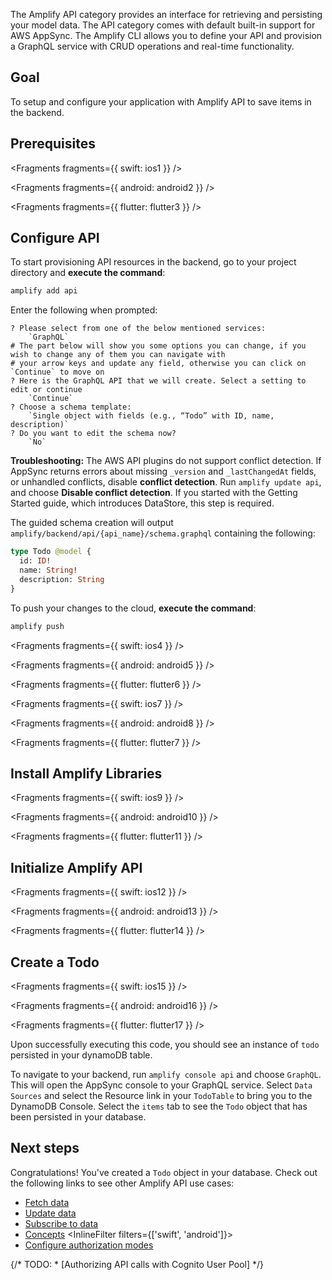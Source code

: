 The Amplify API category provides an interface for retrieving and persisting your model data. The API category comes with default built-in support for AWS AppSync. The Amplify CLI allows you to define your API and provision a GraphQL service with CRUD operations and real-time functionality.

## Goal

To setup and configure your application with Amplify API to save items in the backend.

## Prerequisites


<Fragments fragments={{ swift: ios1 }} />


<Fragments fragments={{ android: android2 }} />


<Fragments fragments={{ flutter: flutter3 }} />

## Configure API

To start provisioning API resources in the backend, go to your project directory and **execute the command**:

```bash
amplify add api
```

Enter the following when prompted:

```console
? Please select from one of the below mentioned services:
    `GraphQL`
# The part below will show you some options you can change, if you wish to change any of them you can navigate with
# your arrow keys and update any field, otherwise you can click on `Continue` to move on
? Here is the GraphQL API that we will create. Select a setting to edit or continue
    `Continue`
? Choose a schema template:
    `Single object with fields (e.g., “Todo” with ID, name, description)`
? Do you want to edit the schema now?
    `No`
```

<Callout warning>

**Troubleshooting:** The AWS API plugins do not support conflict detection. If AppSync returns errors about missing `_version` and `_lastChangedAt` fields, or unhandled conflicts, disable **conflict detection**. Run `amplify update api`, and choose **Disable conflict detection**. If you started with the Getting Started guide, which introduces DataStore, this step is required.

</Callout>

The guided schema creation will output `amplify/backend/api/{api_name}/schema.graphql` containing the following:

```graphql
type Todo @model {
  id: ID!
  name: String!
  description: String
}
```

To push your changes to the cloud, **execute the command**:

```bash
amplify push
```


<Fragments fragments={{ swift: ios4 }} />


<Fragments fragments={{ android: android5 }} />


<Fragments fragments={{ flutter: flutter6 }} />


<Fragments fragments={{ swift: ios7 }} />


<Fragments fragments={{ android: android8 }} />


<Fragments fragments={{ flutter: flutter7 }} />

## Install Amplify Libraries


<Fragments fragments={{ swift: ios9 }} />


<Fragments fragments={{ android: android10 }} />


<Fragments fragments={{ flutter: flutter11 }} />

## Initialize Amplify API


<Fragments fragments={{ swift: ios12 }} />


<Fragments fragments={{ android: android13 }} />


<Fragments fragments={{ flutter: flutter14 }} />

## Create a Todo


<Fragments fragments={{ swift: ios15 }} />


<Fragments fragments={{ android: android16 }} />


<Fragments fragments={{ flutter: flutter17 }} />

Upon successfully executing this code, you should see an instance of `todo` persisted in your dynamoDB table.

To navigate to your backend, run `amplify console api` and choose `GraphQL`. This will open the AppSync console to your GraphQL service. Select `Data Sources` and select the Resource link in your `TodoTable` to bring you to the DynamoDB Console. Select the `items` tab to see the `Todo` object that has been persisted in your database.

## Next steps

Congratulations! You've created a `Todo` object in your database. Check out the following links to see other Amplify API use cases:

- [Fetch data](/gen1/[platform]/build-a-backend/graphqlapi/query-data/)
- [Update data](/gen1/[platform]/build-a-backend/graphqlapi/mutate-data/)
- [Subscribe to data](/gen1/[platform]/build-a-backend/graphqlapi/subscribe-data/)
- [Concepts](/gen1/[platform]/build-a-backend/graphqlapi/api-graphql-concepts/)
<InlineFilter filters={['swift', 'android']}>
- [Configure authorization modes](/gen1/[platform]/build-a-backend/graphqlapi/customize-authorization-rules)
</InlineFilter>

{/* TODO: * [Authorizing API calls with Cognito User Pool] */}
